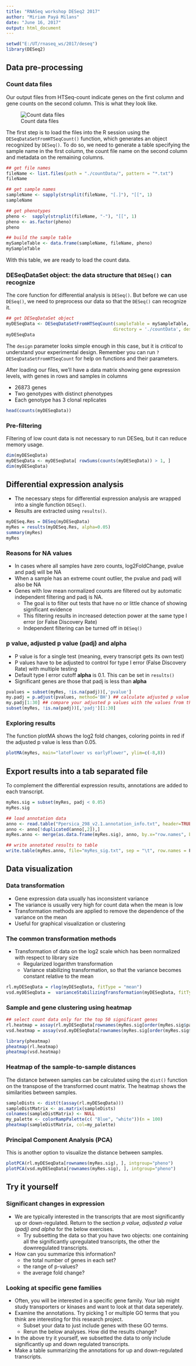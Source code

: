 ```yaml
---
title: "RNASeq workshop DESeq2 2017"
author: "Miriam Payá Milans"
date: "June 16, 2017"
output: html_document
---
```



```r
setwd("E:/UT/rnaseq_ws/2017/deseq")
library(DESeq2)
```

## Data pre-processing

### Count data files
Our output files from HTSeq-count indicate genes on the first column and gene counts on the second column. This is what they look like.

![Count data files](datawehave.png)

The first step is to load the files into the R session using the `DESeqDataSetFromHTSeqCount()` function, which generates an object recognized by `DESeq()`. To do so, we need to generate a table specifying the sample name in the first column, the count file name on the second column and metadata on the remaining columns.

```r
## get file names
fileName <- list.files(path = "./countData/", pattern = "*.txt")
fileName

## get sample names
sampleName <- sapply(strsplit(fileName, "[.]"), "[[", 1)
sampleName

## get phenotypes
pheno <-  sapply(strsplit(fileName, "-"), "[[", 1)
pheno <- as.factor(pheno)
pheno

## build the sample table
mySampleTable <- data.frame(sampleName, fileName, pheno)
mySampleTable
```

With this table, we are ready to load the count data.

### DESeqDataSet object: the data structure that `DESeq()` can recognize

The core function for differential analysis is `DESeq()`. But before we can use `DESeq()`, we need to preprocess our data so that the `DESeq()` can recognize it.

```r
## get DESeqDataSet object
myDESeqData <- DESeqDataSetFromHTSeqCount(sampleTable = mySampleTable, 
                                         directory = './countData', design = ~pheno)
myDESeqData
```
The `design` parameter looks simple enough in this case, but it is *critical* to understand your experimental design.  Remember you can run `?DESeqDataSetFromHTSeqCount` for help on functions and their parameters.

After loading our files, we'll have a data matrix showing gene expression levels, with genes in rows and samples in columns

* 26873 genes
* Two genotypes with distinct phenotypes
* Each genotype has 3 clonal replicates

```r
head(counts(myDESeqData))
```

### Pre-filtering
Filtering of low count data is not necessary to run DESeq, but it can reduce memory usage.

```r
dim(myDESeqData)
myDESeqData <- myDESeqData[ rowSums(counts(myDESeqData)) > 1, ]
dim(myDESeqData)
```


## Differential expression analysis

* The necessary steps for differential expression analysis are wrapped into a single function `DESeq()`.
* Results are extracted using `results()`.

```r
myDESeq.Res = DESeq(myDESeqData)
myRes = results(myDESeq.Res, alpha=0.05)
summary(myRes)
myRes
```

### Reasons for NA values
* In cases where all samples have zero counts, log2FoldChange, pvalue and padj will be NA
* When a sample has an extreme count outlier, the pvalue and padj will also be NA
* Genes with low mean normalized counts are filtered out by automatic independent filtering and padj is NA.
    + The goal is to filter out tests that have no or little chance of showing significant evidence
    + This filtering results in increased detection power at the same type I error (or False Discovery Rate)
    + Independent filtering can be turned off in `DESeq()`

### p value, adjusted p value (padj)  and alpha

* P value is for a single test (meaning, every transcript gets its own test)
* P values have to be adjusted to control for type I error (False Discovery Rate) with multiple testing
* Default type I error cutoff __alpha__ is 0.1. This can be set in `results()`
* Significant genes are those that padj is less than __alpha__

```r
pvalues = subset(myRes, !is.na(padj))[,'pvalue']
my.padj = p.adjust(pvalues, method='BH') ## calculate adjusted p value
my.padj[1:30] ## compare your adjusted p values with the values from the results table
subset(myRes, !is.na(padj))[,'padj'][1:30]
```

### Exploring results
The function plotMA shows the log2 fold changes, coloring points in red if the adjusted p value is less than 0.05.

```r
plotMA(myRes, main="lateFlower vs earlyFlower", ylim=c(-8,8))
```


## Export results into a tab separated file
To complement the differential expression results, annotations are added to each transcript.
```r
myRes.sig = subset(myRes, padj < 0.05)
myRes.sig

## load annotation data
anno <- read.table("Ppersica_298_v2.1.annotation_info.txt", header=TRUE, sep="\t", fill=TRUE, quote = "\"")
anno <- anno[!duplicated(anno[,2]),]
myRes.anno <- merge(as.data.frame(myRes.sig), anno, by.x="row.names", by.y="locusName", all = TRUE, all.y = FALSE)

## write annotated results to table
write.table(myRes.anno, file="myRes_sig.txt", sep = "\t", row.names = F)
```



## Data visualization
### Data transformation
* Gene expression data usually has inconsistent variance
* The variance is usually very high for count data when the mean is low
* Transformation methods are applied to remove the dependence of the variance on the mean
* Useful for graphical visualization or clustering

### The common transformation methods
* Transformation of data on the log2 scale which has been normalized with respect to library size
    + Regularized logarithm transformation
    + Variance stabilizing transformation, so that the variance becomes constant relative to the mean

```r
rl.myDESeqData = rlog(myDESeqData, fitType = "mean")
vsd.myDESeqData =  varianceStabilizingTransformation(myDESeqData, fitType = "mean")
```

### Sample and gene clustering using heatmap
```r
## select count data only for the top 50 significant genes
rl.heatmap = assay(rl.myDESeqData[rownames(myRes.sig[order(myRes.sig$padj), ])[1:50], ]) 
vsd.heatmap = assay(vsd.myDESeqData[rownames(myRes.sig[order(myRes.sig$padj), ])[1:50], ])

library(pheatmap)
pheatmap(rl.heatmap)
pheatmap(vsd.heatmap)
```

### Heatmap of the sample-to-sample distances
The distance between samples can be calculated using the `dist()` function on the transpose of the transformed count matrix. The heatmap shows the similarities between samples.
```r
sampleDists <- dist(t(assay(rl.myDESeqData)))
sampleDistMatrix <- as.matrix(sampleDists)
colnames(sampleDistMatrix) <- NULL
my_palette <- colorRampPalette(c( "Blue", "white"))(n = 100)
pheatmap(sampleDistMatrix, col=my_palette)
```

### Principal Component Analysis (PCA)
This is another option to visualize the distance between samples.

```r
plotPCA(rl.myDESeqData[rownames(myRes.sig), ], intgroup="pheno")
plotPCA(vsd.myDESeqData[rownames(myRes.sig), ], intgroup="pheno")
```

## Try it yourself 
### Significant changes in expression
* We are typically interested in the transcripts that are most significantly up or down-regulated.  Return to the section *p value, adjusted p value (padj)  and alpha* for the below exercises.
  - Try subsetting the data so that you have two objects: one containing all the significantly upregulated transcripts, the other the downregulated transcripts.
* How can you summarize this information?
  - the total number of genes in each set?
  - the range of p-values?
  - the average fold change?

### Looking at specific gene families
* Often, you will be interested in a specific gene family.  Your lab might study transporters or kinases and want to look at that data seperately.
* Examine the annotations.  Try picking 1 or multiple GO terms that you think are interesting for this research project.
  - Subset your data to just include genes with these GO terms.
  - Rerun the below analyses.  How did the results change?
*  In the above try it yourself, we subsetted the data to only include significantly up and down regulated transcripts.
  - Make a table summarizing the annotations for up and down-regulated transcripts.
